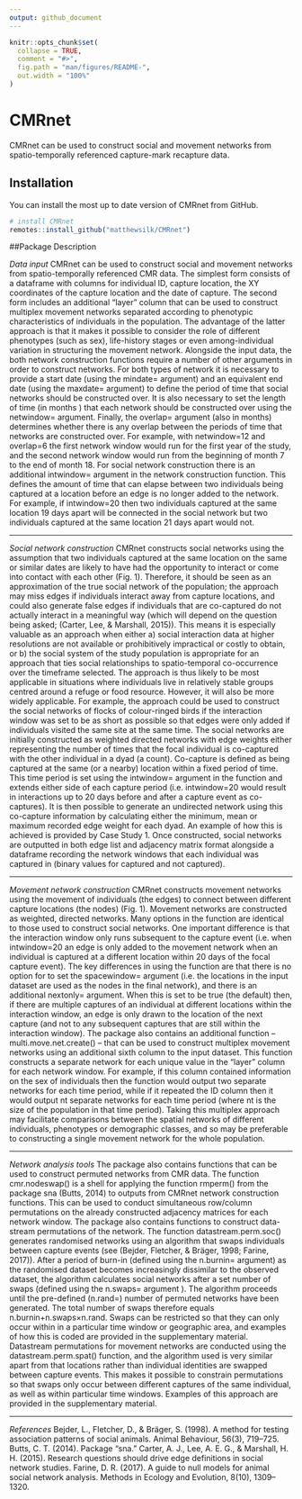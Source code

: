 ---
output: github_document
---

<!-- README.md is generated from README.Rmd. Please edit that file -->

```{r, include = FALSE}
knitr::opts_chunk$set(
  collapse = TRUE,
  comment = "#>",
  fig.path = "man/figures/README-",
  out.width = "100%"
)
```
# CMRnet

<!-- badges: start -->
<!-- badges: end -->

CMRnet can be used to construct social and movement networks from spatio-temporally referenced capture-mark recapture data.

## Installation

You can install the most up to date version of CMRnet from GitHub.

```{r install, message=FALSE}
# install CMRnet
remotes::install_github("matthewsilk/CMRnet")
```

##Package Description

*Data input*
CMRnet can be used to construct social and movement networks from spatio-temporally referenced CMR data. The simplest form consists of a dataframe with columns for individual ID, capture location, the XY coordinates of the capture location and the date of capture. The second form includes an additional “layer” column that can be used to construct multiplex movement networks separated according to phenotypic characteristics of individuals in the population. The advantage of the latter approach is that it makes it possible to consider the role of different phenotypes (such as sex), life-history stages or even among-individual variation in structuring the movement network.
Alongside the input data, the both network construction functions require a number of other arguments in order to construct networks. For both types of network it is necessary to provide a start date (using the mindate= argument) and an equivalent end date (using the maxdate= argument) to define the period of time that social networks should be constructed over. It is also necessary to set the length of time (in months  ) that each network should be constructed over using the netwindow= argument. Finally, the overlap= argument (also in months) determines whether there is any overlap between the periods of time that networks are constructed over. For example, with netwindow=12 and overlap=6 the first network window would run for the first year of the study, and the second network window would run from the beginning of month 7 to the end of month 18. For social network construction there is an additional intwindow= argument in the network construction function. This defines the amount of time that can elapse between two individuals being captured at a location before an edge is no longer added to the network. For example, if intwindow=20 then two individuals captured at the same location 19 days   apart will be connected in the social network but two individuals captured at the same location 21 days apart would not.

***

*Social network construction*
	CMRnet constructs social networks using the assumption that two individuals captured at the same location on the same or similar dates are likely to have had the opportunity to interact or come into contact with each other (Fig. 1). Therefore, it should be seen as an approximation of the true social network of the population; the approach may miss edges if individuals interact away from capture locations, and could also generate false edges if individuals that are co-captured do not actually interact in a meaningful way (which will depend on the question being asked; (Carter, Lee, & Marshall, 2015)). This means it is especially valuable as an approach when either a) social interaction data at higher resolutions are not available or prohibitively impractical or costly to obtain, or b) the social system of the study population is appropriate for an approach that ties social relationships to spatio-temporal co-occurrence over the timeframe selected. The approach is thus likely to be most applicable in situations where individuals live in relatively stable groups centred around a refuge or food resource. However, it will also be more widely applicable. For example, the approach could be used to construct the social networks of flocks of colour-ringed birds if the interaction window was set to be as short as possible so that edges were only added if individuals visited the same site at the same time.
	The social networks are initially constructed as weighted directed  networks with edge weights either representing the number of times that the focal individual is co-captured with the other individual in a dyad (a count). Co-capture is defined as being captured at the same (or a nearby) location within a fixed period of time. This time period is set using the intwindow= argument in the function and extends either side of each capture period (i.e. intwindow=20 would result in interactions up to 20 days before and after a capture event as co-captures).  It is then possible to generate an undirected network using this co-capture information by calculating either the minimum, mean or maximum recorded edge weight for each dyad. An example of how this is achieved is provided by Case Study 1. Once constructed, social networks are outputted in both edge list and adjacency matrix format alongside a dataframe recording the network windows that each individual was captured in (binary values for captured and not captured).	

***

*Movement network construction*
	CMRnet constructs movement networks using the movement of individuals (the edges) to connect between different capture locations (the nodes) (Fig. 1). Movement networks are constructed as weighted, directed networks. Many options in the function are identical to those used to construct social networks. One important difference is that the interaction window only runs subsequent to the capture event (i.e. when intwindow=20 an edge is only added to the movement network when an individual is captured at a different location within 20 days of the focal capture event). The key differences in using the function are that there is no option for to set the spacewindow= argument (i.e. the locations in the input dataset are used as the nodes in the final network), and there is an additional nextonly= argument. When this is set to be true (the default) then, if there are multiple captures of an individual at different locations within the interaction window, an edge is only drawn to the location of the next capture (and not to any subsequent captures that are still within the interaction window).
	The package also contains an additional function – multi.move.net.create() – that can be used to construct multiplex movement networks using an additional sixth column to the input dataset. This function constructs a separate network for each unique value in the “layer” column for each network window. For example, if this column contained information on the sex of individuals then the function would output two separate networks for each time period, while if it repeated the ID column then it would output nt separate networks for each time period (where nt is the size of the population in that time period). Taking this multiplex approach may facilitate comparisons between the spatial networks of different individuals, phenotypes or demographic classes, and so may be preferable to constructing a single movement network for the whole population.

***
 
*Network analysis tools*
	The package also contains functions that can be used to construct permuted networks from CMR data. The function cmr.nodeswap() is a shell for applying the function rmperm() from the package sna (Butts, 2014) to outputs from CMRnet network construction functions. This can be used to conduct simultaneous row/column permutations on the already constructed adjacency matrices for each network window. The package also contains functions to construct data-stream permutations   of the network. The function datastream.perm.soc() generates randomised networks using an algorithm that swaps individuals between capture events (see (Bejder, Fletcher, & Bräger, 1998; Farine, 2017)). After a period of burn-in (defined using the n.burnin= argument) as the randomised dataset becomes increasingly dissimilar to the observed dataset, the algorithm calculates social networks after a set number of swaps (defined using the n.swaps= argument  ). The algorithm proceeds until the pre-defined (n.rand=) number of permuted networks have been generated. The total number of swaps therefore equals n.burnin+n.swaps×n.rand. Swaps can be restricted so that they can only occur within in a particular time window or geographic area, and examples of how this is coded are provided in the supplementary material. Datastream permutations for movement networks are conducted using the datastream.perm.spat() function, and the algorithm used is very similar apart from that locations rather than individual identities are swapped between capture events. This makes it possible to constrain permutations so that swaps only occur between different captures of the same individual, as well as within particular time windows. Examples of this approach are provided in the supplementary material.      

***

*References*
Bejder, L., Fletcher, D., & Bräger, S. (1998). A method for testing association patterns of social animals. Animal Behaviour, 56(3), 719–725.
Butts, C. T. (2014). Package “sna.”
Carter, A. J., Lee, A. E. G., & Marshall, H. H. (2015). Research questions should drive edge definitions in social network studies.
Farine, D. R. (2017). A guide to null models for animal social network analysis. Methods in Ecology and Evolution, 8(10), 1309–1320.

